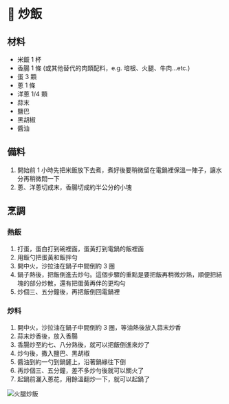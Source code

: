 
# 🥡 炒飯

## 材料

- 米飯 1 杯
- 香腸 1 條 (或其他替代的肉類配料，e.g. 培根、火腿、牛肉...etc.)
- 蛋 3 顆
- 蔥 1 條
- 洋蔥 1/4 顆
- 蒜末
- 鹽巴
- 黑胡椒
- 醬油

## 備料

1. 開始前 1 小時先把米飯放下去煮，煮好後要稍微留在電鍋裡保溫一陣子，讓水分再稍微悶一下
2. 蔥、洋蔥切成末，香腸切成約半公分的小塊

## 烹調

### 熱飯

1. 打蛋，蛋白打到碗裡面，蛋黃打到電鍋的飯裡面
2. 用飯勺把蛋黃和飯拌勻
3. 開中火，沙拉油在鍋子中間倒約 3 圈
4. 鍋子熱後，把飯倒進去炒勻。這個步驟的重點是要把飯再稍微炒熟，順便把結塊的部分炒散，還有把蛋黃再伴的更均勻
5. 炒個三、五分鐘後，再把飯倒回電鍋裡

### 炒料

1. 開中火，沙拉油在鍋子中間倒約 3 圈，等油熱後放入蒜末炒香
2. 蒜末炒香後，放入香腸
3. 香腸炒至約七、八分熟後，就可以把飯倒進來炒了
4. 炒勻後，撒入鹽巴、黑胡椒
5. 醬油到約一勺到鍋鏟上，沿著鍋緣往下倒
6. 再炒個三、五分鐘，差不多炒勻後就可以關火了
7. 起鍋前灑入蔥花，用餘溫翻炒一下，就可以起鍋了

<Image filename="fried-rice.jpg" alt="火腿炒飯"></Image>
